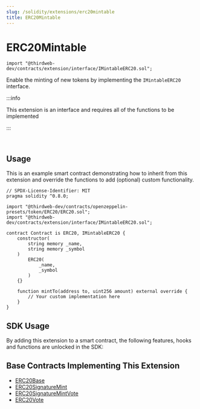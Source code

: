 ```yaml
---
slug: /solidity/extensions/erc20mintable
title: ERC20Mintable
---
```



# ERC20Mintable

```solidity
import "@thirdweb-dev/contracts/extension/interface/IMintableERC20.sol";
```

Enable the minting of new tokens by implementing the `IMintableERC20` interface.

:::info

This extension is an interface and requires all of the functions to be implemented

:::

<br/>

<ViewContractCodeButton
  link="https://github.com/thirdweb-dev/contracts/blob/main/contracts/extension/interface/IMintableERC20.sol"
  name="ERC20Mintable"
  isInterface={true}
/>

## Usage

This is an example smart contract demonstrating how to inherit from this extension and override the functions to add (optional) custom functionality. 

```solidity
// SPDX-License-Identifier: MIT
pragma solidity ^0.8.0;

import "@thirdweb-dev/contracts/openzeppelin-presets/token/ERC20/ERC20.sol";
import "@thirdweb-dev/contracts/extension/interface/IMintableERC20.sol";

contract Contract is ERC20, IMintableERC20 {
    constructor(
        string memory _name,
        string memory _symbol
    )
        ERC20(
            _name,
            _symbol
        )
    {}

    function mintTo(address to, uint256 amount) external override {
        // Your custom implementation here
    }
}
```

## SDK Usage

By adding this extension to a smart contract, the following features, hooks and functions are unlocked in the SDK:

<div className="row" style={{ marginBottom: 12 }}>
  <div className="col col--3" style={{ padding: 8 }}>
    <QuickstartCard
      name="React"
      link="/react/react.useminttoken"
      image="/assets/languages/react.png"
    />
  </div>
  <div className="col col--3" style={{ padding: 8 }}>
    <QuickstartCard
      name="TypeScript"
      link="/typescript/sdk.erc20mintable"
      image="/assets/languages/typescript.png"
    />
  </div>
  <div className="col col--3" style={{ padding: 8 }}>
    <QuickstartCard
      name="Unity"
      link="/unity/erc20mintable"
      image="/assets/languages/unity.webp"
    />
  </div>
</div>

## Base Contracts Implementing This Extension

- [ERC20Base](/solidity/base-contracts/erc20base)
- [ERC20SignatureMint](/solidity/base-contracts/erc20signaturemint)
- [ERC20SignatureMintVote](/solidity/base-contracts/erc20signaturemintvote)
- [ERC20Vote](/solidity/base-contracts/erc20vote)